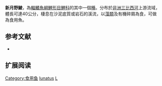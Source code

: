 {{expand|time=2013-10-01T05:53:36+00:00}}
{{refimprove|time=2013-10-01T05:53:36+00:00}}
{{Speciesbox
| name = 新月野鯪
| image = Labeo lunatus.jpg
| status = LC
| status_system = iucn3.1
| genus = Labeo
| species = lunatus
| authority = [[Jubb|Jubb]], 1963
| synonyms = 
}}
'''新月野鯪'''，為[[輻鰭魚綱|輻鰭魚綱]][[鯉形目|鯉形目]][[鯉科|鯉科]]的其中一個[[種|種]]。分布於[[非洲|非洲]][[三比西河|三比西河]]上游流域，體長可達40公分，棲息在沙泥底質或岩石的溪流，以[[藻類|藻類]]及有機碎屑為食，可做為食用魚。

== 参考文献 ==
{{refbegin}}
* {{FishBase_species|genus=Labeo|species=lunatus|year=2011|month=12}}
{{refend}}

== 扩展阅读 ==
{{refbegin}}
{{wikispecies-inline|Labeo lunatus|新月野鯪}}
{{refend}}
{{Taxonbar|from=Q117948}}

[[Category:食用鱼|Category:食用鱼]]
[[Category:野鯪屬|lunatus]]
[[Category:1963年描述的魚類|L]]


{{魚類小作品}}